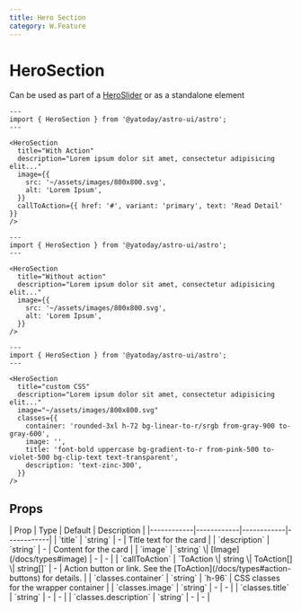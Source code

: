 ```yaml
---
title: Hero Section
category: W.Feature
---
```



# HeroSection

Can be used as part of a [HeroSlider](/docs/widget-hero-slider) or as a standalone element

<Demo title="">
  <HeroSection
    title="With Action"
    description="Lorem ipsum dolor sit amet, consectetur adipisicing elit..."
    image={{
      src: '~/assets/images/800x800.svg',
      alt: 'Lorem Ipsum',
    }}
    callToAction={{ href: '#', variant: 'primary', text: 'Read Detail' }}
  />
</Demo>

```astro
---
import { HeroSection } from '@yatoday/astro-ui/astro';
---

<HeroSection
  title="With Action"
  description="Lorem ipsum dolor sit amet, consectetur adipisicing elit..."
  image={{
    src: '~/assets/images/800x800.svg',
    alt: 'Lorem Ipsum',
  }}
  callToAction={{ href: '#', variant: 'primary', text: 'Read Detail' }}
/>
```

<Demo title="Without action">
  <HeroSection
    title="Without action"
    description="Lorem ipsum dolor sit amet, consectetur adipisicing elit..."
    image={{
      src: '~/assets/images/800x800.svg',
      alt: 'Lorem Ipsum',
    }}
  />
</Demo>

```astro
---
import { HeroSection } from '@yatoday/astro-ui/astro';
---

<HeroSection
  title="Without action"
  description="Lorem ipsum dolor sit amet, consectetur adipisicing elit..."
  image={{
    src: '~/assets/images/800x800.svg',
    alt: 'Lorem Ipsum',
  }}
/>
```

<Demo title="Custom CSS">
  <HeroSection
    title="custom CSS"
    description="Lorem ipsum dolor sit amet, consectetur adipisicing elit..."
    image="~/assets/images/800x800.svg"
    classes={{
      container: 'rounded-3xl h-72 bg-linear-to-r/srgb from-gray-900 to-gray-600',
      image: '',
      title: 'font-bold uppercase bg-gradient-to-r from-pink-500 to-violet-500 bg-clip-text text-transparent',
      description: 'text-zinc-300',
    }}
  />
</Demo>


```astro
---
import { HeroSection } from '@yatoday/astro-ui/astro';
---

<HeroSection
  title="custom CSS"
  description="Lorem ipsum dolor sit amet, consectetur adipisicing elit..."
  image="~/assets/images/800x800.svg"
  classes={{
    container: 'rounded-3xl h-72 bg-linear-to-r/srgb from-gray-900 to-gray-600',
    image: '',
    title: 'font-bold uppercase bg-gradient-to-r from-pink-500 to-violet-500 bg-clip-text text-transparent',
    description: 'text-zinc-300',
  }}
/>
```

## Props

<div className="overflow-x-auto">
  <div className="min-w-xl">
    | Prop | Type | Default | Description |
    |------------|------------|------------|------------|
    | `title` | `string` | - | Title text for the card |
    | `description` | `string` | - | Content for the card |
    | `image` | `string` \| [Image](/docs/types#image) | - | - |
    | `callToAction` | `ToAction \| string \| ToAction[] \| string[]` | - | Action button or link. See the [ToAction](/docs/types#action-buttons) for details.  |
    | `classes.container` | `string` | `h-96` | CSS classes for the wrapper container |
    | `classes.image` | `string` | - | - |
    | `classes.title` | `string` | - | - |
    | `classes.description` | `string` | - | - |
  </div>
</div>
